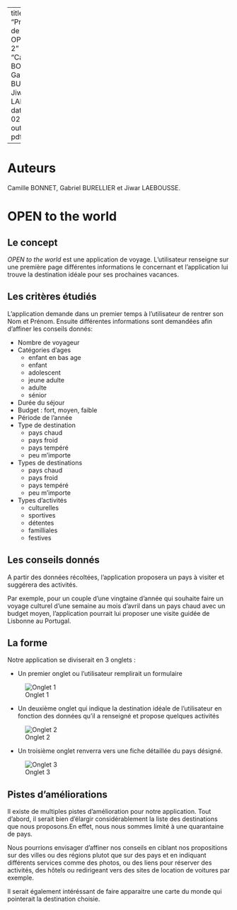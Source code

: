 
---
title: "Présentation de projet OPEN Groupe 2"
author: "Camille BONNET, Gabriel BURELLIER et Jiwar LAEBOUSSE"
date: "2024-02-12"
output: pdf_document

---

# Auteurs

Camille BONNET, Gabriel BURELLIER et Jiwar LAEBOUSSE.

# OPEN to the world

## Le concept

*OPEN to the world* est une application de voyage. L'utilisateur renseigne sur une première page différentes informations le concernant et l'application lui trouve la destination idéale pour ses prochaines vacances.

## Les critères étudiés

L'application demande dans un premier temps à l'utilisateur de rentrer son Nom et Prénom.
Ensuite différentes informations sont demandées afin d'affiner les conseils donnés:


-   Nombre de voyageur
-   Catégories d'ages
    -   enfant en bas age
    -   enfant 
    -   adolescent 
    -   jeune adulte 
    -   adulte 
    -   sénior
-   Durée du séjour
-   Budget : fort, moyen, faible
-   Période de l'année
-   Type de destination
    -   pays chaud
    -   pays froid
    -   pays tempéré
    -   peu m'importe
-   Types de destinations
    -   pays chaud
    -   pays froid
    -   pays tempéré
    -   peu m'importe
-   Types d'activités 
    -   culturelles
    -   sportives
    -   détentes
    -   familliales
    -   festives

## Les conseils donnés

A partir des données récoltées, l'application proposera un pays à visiter et suggérera des activités.

Par exemple, pour un couple d'une vingtaine d'année qui souhaite faire un voyage culturel d'une semaine au mois d'avril dans un pays chaud avec un budget moyen, l'application pourrait lui proposer une visite guidée de Lisbonne au Portugal. 

## La forme

Notre application se diviserait en 3 onglets : 

-   Un premier onglet ou l'utilisateur remplirait un formulaire

![Onglet 1](onglet1.png)

-   Un deuxième onglet qui indique la destination idéale de l'utilisateur en fonction des données qu'il a renseigné et propose quelques activités

![Onglet 2](onglet2.png)

-   Un troisième onglet renverra vers une fiche détaillée du pays désigné.

![Onglet 3](onglet3.png)

\newpage

## Pistes d'améliorations

Il existe de multiples pistes d'amélioration pour notre application. Tout d'abord, il serait bien d'élargir considérablement la liste des destinations que nous proposons.En effet, nous nous sommes limité à une quarantaine de pays.

Nous pourrions envisager d'affiner nos conseils en ciblant nos propositions sur des villes ou des régions plutot que sur des pays et en indiquant différents services comme des photos, ou des liens pour réserver des activités, des hôtels ou redirigeant vers des sites de location de voitures par exemple.

Il serait également intéréssant de faire apparaitre une carte du monde qui pointerait la destination choisie.


